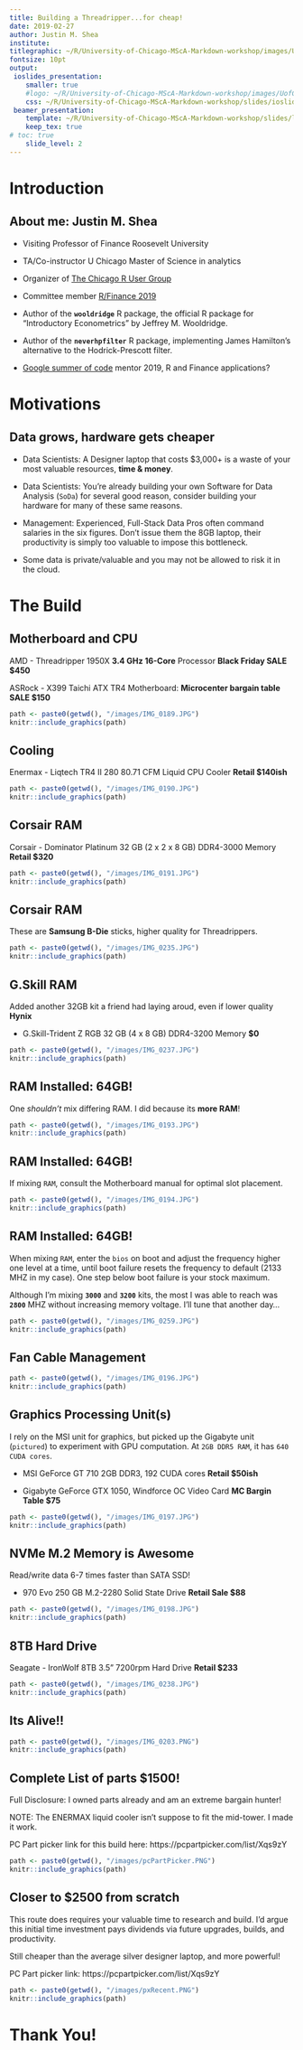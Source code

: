```yaml
---
title: Building a Threadripper...for cheap!
date: 2019-02-27
author: Justin M. Shea
institute:  
titlegraphic: ~/R/University-of-Chicago-MScA-Markdown-workshop/images/UofC-logo.png
fontsize: 10pt
output:
 ioslides_presentation:
    smaller: true
    #logo: ~/R/University-of-Chicago-MScA-Markdown-workshop/images/UofC-logo.png
    css: ~/R/University-of-Chicago-MScA-Markdown-workshop/slides/ioslides-css.css    
 beamer_presentation:
    template: ~/R/University-of-Chicago-MScA-Markdown-workshop/slides/latex-beamer.tex
    keep_tex: true
# toc: true
    slide_level: 2
---
```



# Introduction



## About me: Justin M. Shea

- Visiting Professor of Finance Roosevelt University

- TA/Co-instructor U Chicago Master of Science in analytics

- Organizer of [The Chicago R User Group](https://www.meetup.com/Chicago-R-User-Group/)

- Committee member [R/Finance 2019](https://www.rinfinance.com/)

- Author of the **`wooldridge`** R package, the official R package for "Introductory Econometrics" by Jeffrey M. Wooldridge.

- Author of the **`neverhpfilter`** R package, implementing James Hamilton's alternative to the Hodrick-Prescott filter.

- [Google summer of code](https://summerofcode.withgoogle.com/) mentor 2019, R and Finance applications?


# Motivations

## Data grows, hardware gets cheaper

- Data Scientists: A Designer laptop that costs $3,000+ is a waste of your most valuable resources, **time & money**.

- Data Scientists: You're already building your own Software for Data Analysis (`SoDa`) for several good reason, consider building your hardware for many of these same reasons.

- Management: Experienced, Full-Stack Data Pros often command salaries in the six figures. Don't issue them the 8GB laptop, their productivity is simply too valuable to impose this bottleneck. 

- Some data is private/valuable and you may not be allowed to risk it in the cloud.


# The Build

## Motherboard and CPU

AMD - Threadripper 1950X **3.4 GHz 16-Core** Processor **Black Friday SALE $450**

ASRock - X399 Taichi ATX TR4 Motherboard: **Microcenter bargain table SALE $150**

```r
path <- paste0(getwd(), "/images/IMG_0189.JPG")
knitr::include_graphics(path)
```

## Cooling

 	
Enermax - Liqtech TR4 II 280 80.71 CFM Liquid CPU Cooler **Retail $140ish**

```r
path <- paste0(getwd(), "/images/IMG_0190.JPG")
knitr::include_graphics(path)
```


## Corsair RAM

Corsair - Dominator Platinum 32 GB (2 x 2 x 8 GB) DDR4-3000 Memory **Retail $320**

```r
path <- paste0(getwd(), "/images/IMG_0191.JPG")
knitr::include_graphics(path)
```

## Corsair RAM

These are **Samsung B-Die** sticks, higher quality for Threadrippers.

```r
path <- paste0(getwd(), "/images/IMG_0235.JPG")
knitr::include_graphics(path)
```

## G.Skill RAM

Added another 32GB kit a friend had laying aroud, even if lower quality **Hynix**

- G.Skill-Trident Z RGB 32 GB (4 x 8 GB) DDR4-3200 Memory **$0**

```r
path <- paste0(getwd(), "/images/IMG_0237.JPG")
knitr::include_graphics(path)
```

## RAM Installed: 64GB!

One _shouldn't_ mix differing RAM. I did because its **more RAM**!

```r
path <- paste0(getwd(), "/images/IMG_0193.JPG")
knitr::include_graphics(path)
```

## RAM Installed: 64GB!

If mixing `RAM`, consult the Motherboard manual for optimal slot placement.

```r
path <- paste0(getwd(), "/images/IMG_0194.JPG")
knitr::include_graphics(path)
```


## RAM Installed: 64GB!

When mixing `RAM`, enter the `bios` on boot and adjust the frequency higher one level at a time, until boot failure resets the frequency to default (2133 MHZ in my case). One step below boot failure is your stock maximum.

Although I'm mixing **`3000`** and **`3200`** kits, the most I was able to reach was **`2800`** MHZ without increasing memory voltage. I'll tune that another day...

```r
path <- paste0(getwd(), "/images/IMG_0259.JPG")
knitr::include_graphics(path)
```

## Fan Cable Management

```r
path <- paste0(getwd(), "/images/IMG_0196.JPG")
knitr::include_graphics(path)
```

## Graphics Processing Unit(s)

I rely on the MSI unit for graphics, but picked up the Gigabyte unit (`pictured`) to experiment with GPU computation. At `2GB DDR5 RAM`, it has `640 CUDA cores`.

- MSI GeForce GT 710 2GB DDR3, 192 CUDA cores **Retail $50ish**

- Gigabyte GeForce GTX 1050, Windforce OC Video Card **MC Bargin Table $75**

```r
path <- paste0(getwd(), "/images/IMG_0197.JPG")
knitr::include_graphics(path)
```

## NVMe M.2 Memory is Awesome

Read/write data 6-7 times faster than SATA SSD!

- 970 Evo 250 GB M.2-2280 Solid State Drive **Retail Sale $88**

```r
path <- paste0(getwd(), "/images/IMG_0198.JPG")
knitr::include_graphics(path)
```

## 8TB Hard Drive

Seagate - IronWolf 8TB 3.5" 7200rpm Hard Drive **Retail $233**

```r
path <- paste0(getwd(), "/images/IMG_0238.JPG")
knitr::include_graphics(path)
```

## Its Alive!!

```r
path <- paste0(getwd(), "/images/IMG_0203.PNG")
knitr::include_graphics(path)
```

## Complete List of parts $1500!

Full Disclosure: I owned parts already and am an extreme bargain hunter!

NOTE: The ENERMAX liquid cooler isn't suppose to fit the mid-tower. I made it work.

PC Part picker link for this build here: https://pcpartpicker.com/list/Xqs9zY


```r
path <- paste0(getwd(), "/images/pcPartPicker.PNG")
knitr::include_graphics(path)
```

## Closer to $2500 from scratch

This route does requires your valuable time to research and build. I'd argue this initial time investment pays dividends via future upgrades, builds, and productivity.

Still cheaper than the average silver designer laptop, and more powerful!

PC Part picker link: https://pcpartpicker.com/list/Xqs9zY

```r
path <- paste0(getwd(), "/images/pxRecent.PNG")
knitr::include_graphics(path)
```

# Thank You!

